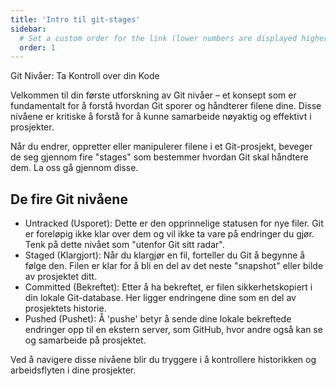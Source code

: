 ```yaml
---
title: 'Intro til git-stages'
sidebar:
  # Set a custom order for the link (lower numbers are displayed higher up)
  order: 1
---
```


Git Nivåer: Ta Kontroll over din Kode

Velkommen til din første utforskning av Git nivåer – et konsept som er fundamentalt for å forstå hvordan Git sporer og håndterer filene dine. Disse nivåene er kritiske å forstå for å kunne samarbeide nøyaktig og effektivt i prosjekter.

Når du endrer, oppretter eller manipulerer filene i et Git-prosjekt, beveger de seg gjennom fire "stages" som bestemmer hvordan Git skal håndtere dem. La oss gå gjennom disse.

## De fire Git nivåene
- Untracked (Usporet): Dette er den opprinnelige statusen for nye filer. Git er foreløpig ikke klar over dem og vil ikke ta vare på endringer du gjør. Tenk på dette nivået som "utenfor Git sitt radar".
- Staged (Klargjort): Når du klargjør en fil, forteller du Git å begynne å følge den. Filen er klar for å bli en del av det neste "snapshot" eller bilde av prosjektet ditt.
- Committed (Bekreftet): Etter å ha bekreftet, er filen sikkerhetskopiert i din lokale Git-database. Her ligger endringene dine som en del av prosjektets historie.
- Pushed (Pushet): Å 'pushe' betyr å sende dine lokale bekreftede endringer opp til en ekstern server, som GitHub, hvor andre også kan se og samarbeide på prosjektet.

Ved å navigere disse nivåene blir du tryggere i å kontrollere historikken og arbeidsflyten i dine prosjekter.


<SelectCorrect
  question="Hvilket av disse nivåene indikerer at du har fortalt Git å følge endringene på en fil, men endringene er enda ikke registrert som en del av prosjektets historie?"
  correct="Staged (Klargjort)"
  wrong1="Committed (Bekreftet)"
  wrong2="Pushed (Pushet)"
/>
